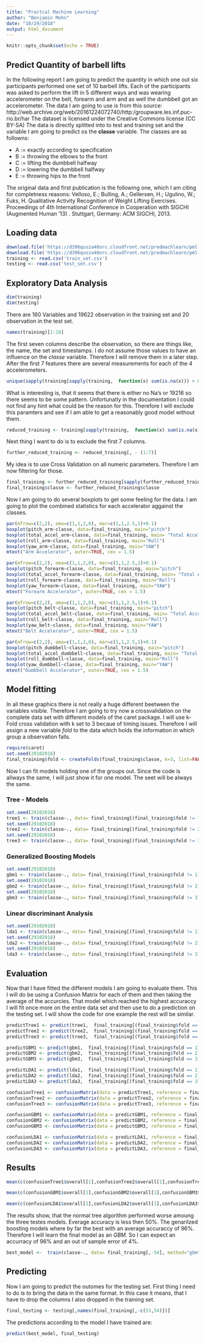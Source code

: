 ```yaml
---
title: "Practcal Machine Learning"
author: "Benjamin Mohn"
date: "10/29/2018"
output: html_document
---
```


```r
knitr::opts_chunk$set(echo = TRUE)
```

## Predict Quantity of barbell lifts

In the following report I am going to predict the quantity in which one out six participants performed one set of 10 barbell lifts. Each of the participants was asked to perform the lift in 5 different ways and was wearing accelerometer on the belt, forearm and arm and as well the dumbbell got an accelerometer. The data I am going to use is from this source:  http://web.archive.org/web/20161224072740/http:/groupware.les.inf.puc-rio.br/har
The dataset is licensed under the Creative Commons license (CC BY-SA)
The data is directly splitted into to test and training set and the variable I am going to predict os the **classe** variable. The classes are as followns: 

 - A := exactly according to specification
 - B := throwing the elbows to the front
 - C := lifting the dumbbell halfway
 - D := lowering the dumbbell halfway
 - E := throwing hips to the front
 
The original data and first publication is the following one, which I am citing for completness reasons: 
Velloso, E.; Bulling, A.; Gellersen, H.; Ugulino, W.; Fuks, H. Qualitative Activity Recognition of Weight Lifting Exercises. Proceedings of 4th International Conference in Cooperation with SIGCHI (Augmented Human '13) . Stuttgart, Germany: ACM SIGCHI, 2013.

## Loading data

```r
download.file('https://d396qusza40orc.cloudfront.net/predmachlearn/pml-training.csv', 'train_set.csv', quiet=TRUE)
download.file('https://d396qusza40orc.cloudfront.net/predmachlearn/pml-testing.csv', 'test_set.csv', quiet=TRUE)
training <- read.csv('train_set.csv')
testing <- read.csv('test_set.csv')
```

## Exploratory Data Analysis

```r
dim(training)
dim(testing)
```
There are 160 Variables and 19622 observation in the training set and 20 observation in the test set. 

```r
names(training)[1:10]
```
The first seven columns describe the observation, so there are things like, the name, the set and timestamps. I do not assume those values to have an influence on the *classe* variable.
Therefore I will remove them in a later step.
After the first 7 features there are several measurements for each of the 4 accelerometers. 

```r
unique(sapply(training[sapply(training,  function(x) sum(is.na(x))) > 0 ], function(c) sum(is.na(c))))
```
What is interesting is, that it seems that there is either no Na's or 19216 so there seems to be some pattern. Unfortunatly in the documentation I could not find any hint what could be the reason for this. 
Therefore I will exclude this paramters and see if I am able to get a reasonably good model without them. 

```r
reduced_training <- training[sapply(training,  function(x) sum(is.na(x))) == 0 ]
```

Next thing I want to do is to exclude the first 7 columns. 

```r
further_reduced_training <- reduced_training[, - (1:7)]
```
My idea is to use Cross Validation on all numeric parameters. Therefore I am now filtering for those. 
```r
final_training <- further_reduced_training[sapply(further_reduced_training, is.numeric)]
final_training$classe <- further_reduced_training$classe
```

Now I am going to do several boxplots to get some feeling for the data. I am going to plot the combined statistics for each accelerator aggainst the classes.
```r
par(mfrow=c(2,2), oma=c(1,1,2,0), mar=c(1,1,2.5,1)+0.1)
boxplot(pitch_arm~classe, data=final_training, main="pitch")
boxplot(total_accel_arm~classe, data=final_training, main= "Total Accelreation")
boxplot(roll_arm~classe, data=final_training, main="Roll")
boxplot(yaw_arm~classe, data=final_training, main="YAW")
mtext("Arm Accelerator", outer=TRUE, cex = 1.5)
```

```r
par(mfrow=c(2,2), oma=c(1,1,2,0), mar=c(1,1,2.5,1)+0.1)
boxplot(pitch_forearm~classe, data=final_training, main="pitch")
boxplot(total_accel_forearm~classe, data=final_training, main= "Total Accelreation")
boxplot(roll_forearm~classe, data=final_training, main="Roll")
boxplot(yaw_forearm~classe, data=final_training, main="YAW")
mtext("Forearm Accelerator", outer=TRUE, cex = 1.5)
```
```r
par(mfrow=c(2,2), oma=c(1,1,2,0), mar=c(1,1,2.5,1)+0.1)
boxplot(pitch_belt~classe, data=final_training, main="pitch")
boxplot(total_accel_belt~classe, data=final_training, main= "Total Accelreation")
boxplot(roll_belt~classe, data=final_training, main="Roll")
boxplot(yaw_belt~classe, data=final_training, main="YAW")
mtext("Belt Accelerator", outer=TRUE, cex = 1.5)
```
```r
par(mfrow=c(2,2), oma=c(1,1,2,0), mar=c(1,1,2.5,1)+0.1)
boxplot(pitch_dumbbell~classe, data=final_training, main="pitch")
boxplot(total_accel_dumbbell~classe, data=final_training, main= "Total Accelreation")
boxplot(roll_dumbbell~classe, data=final_training, main="Roll")
boxplot(yaw_dumbbell~classe, data=final_training, main="YAW")
mtext("Dumbbell Accelerator", outer=TRUE, cex = 1.5)
```


## Model fitting
In all these graphics there is not really a huge different beetween the variables visible. 
Therefore I am going to try now a crossvalidation on the complete data set with different models of the caret package. 
I will use k-Fold cross validation with k set to 3 becaue of timing issues. Therefore I will assign a new variable *fold* to the data which holds the information in which group a observation falls. 

```r
require(caret)
set.seed(29102018)
final_training$fold <- createFolds(final_training$classe, k=3, list=FALSE)
```

Now I can fit models holding one of the groups out. Since the code is allways the same, I will just show it for one model. The seet will be always the same. 
 
### Tree - Models
```r
set.seed(29102018)
tree1 <- train(classe~., data= final_training[(final_training$fold != 1),-54], method="rpart")
set.seed(29102018)
tree2 <- train(classe~., data= final_training[(final_training$fold != 2),-54], method="rpart")
set.seed(29102018)
tree3 <- train(classe~., data= final_training[(final_training$fold != 3),-54], method="rpart")
```

### Generalized Boosting Models
```r
set.seed(29102018)
gbm1 <- train(classe~., data= final_training[(final_training$fold != 1),-54], method="gbm", verbose=FALSE)
set.seed(29102018)
gbm2 <- train(classe~., data= final_training[(final_training$fold != 2),-54], method="gbm", verbose=FALSE)
set.seed(29102018)
gbm3 <- train(classe~., data= final_training[(final_training$fold != 3),-54], method="gbm", verbose=FALSE)
```

### Linear discriminant Analysis
```r
set.seed(29102018)
lda1 <- train(classe~., data= final_training[(final_training$fold != 1),-54], method="lda")
set.seed(29102018)
lda2 <- train(classe~., data= final_training[(final_training$fold != 2),-54], method="lda")
set.seed(29102018)
lda3 <- train(classe~., data= final_training[(final_training$fold != 3),-54], method="lda")
```

## Evaluation
Now that I have fitted the different models I am going to evaluate them. 
This I will do be using a Confusion Matrix for each of them and then taking the average of the accurcies. That model which reached the highest accuraccy I will fit once more on the entire data set and then use to do a prediction on the testing set. I will show the code for one example the rest will be similar.

```r
predictTree1 <- predict(tree1,  final_training[(final_training$fold == 1),-54])
predictTree2 <- predict(tree2,  final_training[(final_training$fold == 2),-54])
predictTree3 <- predict(tree3,  final_training[(final_training$fold == 3),-54])

predictGBM1 <- predict(gbm1,  final_training[(final_training$fold == 1),-54])
predictGBM2 <- predict(gbm2,  final_training[(final_training$fold == 2),-54])
predictGBM3 <- predict(gbm3,  final_training[(final_training$fold == 3),-54])

predictLDA1 <- predict(lda1,  final_training[(final_training$fold == 1),-54])
predictLDA2 <- predict(lda2,  final_training[(final_training$fold == 2),-54])
predictLDA3 <- predict(lda3,  final_training[(final_training$fold == 3),-54])
```

```r
confusionTree1 <- confusionMatrix(data = predictTree1, reference = final_training[(final_training$fold == 1),]$classe)
confusionTree2 <- confusionMatrix(data = predictTree2, reference = final_training[(final_training$fold == 2),]$classe)
confusionTree3 <- confusionMatrix(data = predictTree3, reference = final_training[(final_training$fold == 3),]$classe)

confusionGBM1 <- confusionMatrix(data = predictGBM1, reference = final_training[(final_training$fold == 1),]$classe)
confusionGBM2 <- confusionMatrix(data = predictGBM2, reference = final_training[(final_training$fold == 2),]$classe)
confusionGBM3 <- confusionMatrix(data = predictGBM3, reference = final_training[(final_training$fold == 3),]$classe)

confusionLDA1 <- confusionMatrix(data = predictLDA1, reference = final_training[(final_training$fold == 1),]$classe)
confusionLDA2 <- confusionMatrix(data = predictLDA2, reference = final_training[(final_training$fold == 2),]$classe)
confusionLDA3 <- confusionMatrix(data = predictLDA3, reference = final_training[(final_training$fold == 3),]$classe)
```

## Results
```r
mean(c(confusionTree1$overall[1],confusionTree2$overall[1],confusionTree3$overall[1]))
```

```r
mean(c(confusionGBM1$overall[1],confusionGBM2$overall[1],confusionGBM3$overall[1]))
```

```r
mean(c(confusionLDA1$overall[1],confusionLDA2$overall[1],confusionLDA3$overall[1]))
```

The results show, that the normal tree algorithm performed worse amoung the three testes models. Everage accuracy is less then 50%. The genarilzed boosting models where by far the best with an average accuraccy of 96%. 
Therefore I will learn the final model as an *GBM*. So I can expect an accurracy of 96% and an out of sample error of 4%.
```r
best_model <-  train(classe~., data= final_training[,-54], method="gbm", verbose=FALSE)
```

## Predicting
Now I am going to predict the outomes for the testing set. 
First thing I need to do is to bring the data in the same format. In this case it means, that I have to drop the columns I also dropped in the training set.

```r
final_testing <- testing[,names(final_training[,-c(53,54)])]
```

The predictions according to the model I have trained are: 
```r
predict(best_model, final_testing)
```

